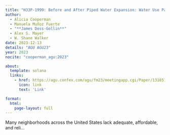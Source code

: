 ```yaml
---
title: "H33P-1999: Before and After Piped Water Expansion: Water Use Patterns and Trust in Water and Political Institutions"
author:
  - Alicia Cooperman
  - Manuela Muñoz Fuerte
  - "**James Doss-Gollin**"
  - Alex S. Mayer
  - W. Shane Walker
date: 2023-12-13
details: "AGU AGU23"
year: 2023
nocite: "cooperman_agu:2023"

about:
  template: solana
  links:
    - href: https://agu.confex.com/agu/fm23/meetingapp.cgi/Paper/1318513
      icon: link
      text: 'Link'

format:
  html:
    page-layout: full
---
```


Many neighborhoods across the United States lack adequate, affordable, and reli...

:::{#bibliography}
:::
